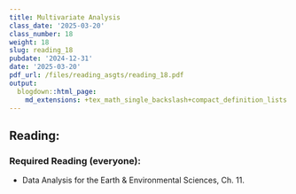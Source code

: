 ```yaml
---
title: Multivariate Analysis
class_date: '2025-03-20'
class_number: 18
weight: 18
slug: reading_18
pubdate: '2024-12-31'
date: '2025-03-20'
pdf_url: /files/reading_asgts/reading_18.pdf
output:
  blogdown::html_page:
    md_extensions: +tex_math_single_backslash+compact_definition_lists
---
```

## Reading:

### Required Reading (everyone):

* Data Analysis for the Earth & Environmental Sciences, Ch. 11.

